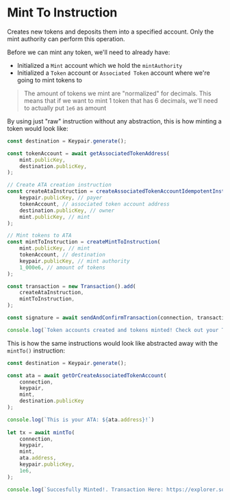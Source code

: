 
# Mint To Instruction

Creates new tokens and deposits them into a specified account. Only the mint authority can perform this operation.

Before we can mint any token, we'll need to already have:
- Initialized a `Mint` account which we hold the `mintAuthority`
- Initialized a `Token` account or `Associated Token` account where we're going to mint tokens to

> The amount of tokens we mint are "normalized" for decimals. This means that if we want to mint 1 token that has 6 decimals, we'll need to actually put `1e6` as amount

<ArticleSection name="Raw Instruction" id="raw-instruction" level="h2" />

By using just "raw" instruction without any abstraction, this is how minting a token would look like:

```ts
const destination = Keypair.generate();

const tokenAccount = await getAssociatedTokenAddress(
    mint.publicKey,
    destination.publicKey,
);

// Create ATA creation instruction
const createAtaInstruction = createAssociatedTokenAccountIdempotentInstruction(
    keypair.publicKey, // payer
    tokenAccount, // associated token account address
    destination.publicKey, // owner
    mint.publicKey, // mint
);

// Mint tokens to ATA 
const mintToInstruction = createMintToInstruction(
    mint.publicKey, // mint
    tokenAccount, // destination
    keypair.publicKey, // mint authority
    1_000e6, // amount of tokens
);

const transaction = new Transaction().add(
    createAtaInstruction,
    mintToInstruction,
);

const signature = await sendAndConfirmTransaction(connection, transaction, [keypair]);

console.log(`Token accounts created and tokens minted! Check out your TX here: https://explorer.solana.com/tx/${signature}?cluster=devnet`);
```

<ArticleSection name="Abstracted Instruction" id="abstracted-instruction" level="h2" />

This is how the same instructions would look like abstracted away with the `mintTo()` instruction:

```ts
const destination = Keypair.generate();

const ata = await getOrCreateAssociatedTokenAccount(
    connection,
    keypair,
    mint,
    destination.publicKey
);

console.log(`This is your ATA: ${ata.address}!`)
  
let tx = await mintTo(
    connection,
    keypair,
    mint,
    ata.address,
    keypair.publicKey,
    1e6,
);

console.log(`Succesfully Minted!. Transaction Here: https://explorer.solana.com/tx/${tx}?cluster=devnet`)
```